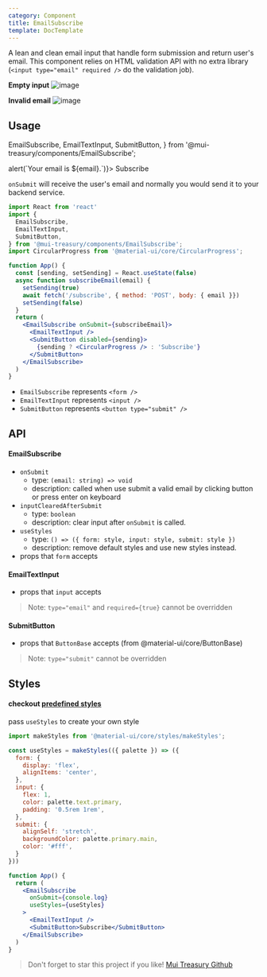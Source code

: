 ```yaml
---
category: Component
title: EmailSubscribe
template: DocTemplate
---
```


A lean and clean email input that handle form submission and return user's email. This component
relies on HTML validation API with no extra library (`<input type="email" required />` do the validation job).

**Empty input**
![image](https://user-images.githubusercontent.com/18292247/88471068-a90f0300-cf2e-11ea-8490-3cbfdc0b198e.png) 

**Invalid email**
![image](https://user-images.githubusercontent.com/18292247/88471098-f7bc9d00-cf2e-11ea-8ea5-97badd8cf9ab.png)

## Usage

  EmailSubscribe,
  EmailTextInput,
  SubmitButton,
} from '@mui-treasury/components/EmailSubscribe';

<SimpleShowcase>
    <Box textAlign="left">
        <EmailSubscribe onSubmit={email => alert(`Your email is ${email}.`)}>
            <EmailTextInput />
            <SubmitButton>Subscribe</SubmitButton>
        </EmailSubscribe>
    </Box>
</SimpleShowcase>

`onSubmit` will receive the user's email and normally you would send it to your backend service.

```jsx
import React from 'react'
import {
  EmailSubscribe,
  EmailTextInput,
  SubmitButton,
} from '@mui-treasury/components/EmailSubscribe';
import CircularProgress from '@material-ui/core/CircularProgress';

function App() {
  const [sending, setSending] = React.useState(false)
  async function subscribeEmail(email) {
    setSending(true)
    await fetch('/subscribe', { method: 'POST', body: { email }})
    setSending(false)
  }
  return (
    <EmailSubscribe onSubmit={subscribeEmail}>
      <EmailTextInput />
      <SubmitButton disabled={sending}>
        {sending ? <CircularProgress /> : 'Subscribe'}
      </SubmitButton>
    </EmailSubscribe>
  )
}
```

- `EmailSubscribe` represents `<form />`
- `EmailTextInput` represents `<input />`
- `SubmitButton` represents `<button type="submit" />`

## API

#### EmailSubscribe

- `onSubmit`
    - type: `(email: string) => void`
    - description: called when use submit a valid email by clicking button or press enter on keyboard
- `inputClearedAfterSubmit`
    - type: `boolean`
    - description: clear input after `onSubmit` is called.
- `useStyles`
    - type: `() => ({ form: style, input: style, submit: style })`
    - description: remove default styles and use new styles instead.
- props that `form` accepts

#### EmailTextInput

- props that `input` accepts

> Note: `type="email"` and `required={true}` cannot be overridden 

#### SubmitButton

- props that `ButtonBase` accepts (from @material-ui/core/ButtonBase)

> Note: `type="submit"` cannot be overridden

## Styles

#### checkout [predefined styles](/styles/email-subscribe/)

pass `useStyles` to create your own style

```jsx
import makeStyles from '@material-ui/core/styles/makeStyles';

const useStyles = makeStyles(({ palette }) => ({
  form: {
    display: 'flex',
    alignItems: 'center',
  },
  input: {
    flex: 1,
    color: palette.text.primary,
    padding: '0.5rem 1rem',
  },
  submit: {
    alignSelf: 'stretch',
    backgroundColor: palette.primary.main,
    color: '#fff',
  }
}))

function App() {
  return (
    <EmailSubscribe
      onSubmit={console.log}
      useStyles={useStyles}
    >
      <EmailTextInput />
      <SubmitButton>Subscribe</SubmitButton>
    </EmailSubscribe>
  )
}
```

> Don't forget to star this project if you like! [Mui Treasury Github](https://github.com/siriwatknp/mui-treasury/)

